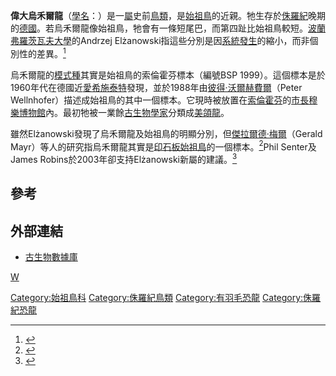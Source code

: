 {{Automatic Taxobox
| name=伟大乌禾尔龙
| image = Eichstätt Wellnhoferia grandis.jpg
| fossil_range = [[侏羅紀|侏羅紀]]晚期, {{fossil range|150}}
| parent authority=[[托马斯·亨利·赫胥黎|Huxley]], 1871
| taxon = Wellnhoferia
| type_species_authority  = Elżanowski, 2001
| type_species = '''偉大烏禾爾龍<br />''Wellnhoferia grandis'''''
}}

{{Distinguish|乌尔禾龙}}
'''偉大烏禾爾龍'''（[[學名|學名]]：{{lang|la|''Wellnhoferia grandis''}}）是一[[屬|屬]]史前[[鳥類|鳥類]]，是[[始祖鳥|始祖鳥]]的近親。牠生存於[[侏羅紀|侏羅紀]]晚期的[[德國|德國]]。若烏禾爾龍像始祖鳥，牠會有一條短尾巴，而第四趾比始祖鳥較短。[[波蘭|波蘭]][[弗羅茨瓦夫大學|弗羅茨瓦夫大學]]的Andrzej Elżanowski指這些分別是因[[系統發生學|系統發生]]的縮小，而非個別性的差異。<ref name=ae2001>{{Cite journal|author=Elżanowski, A.|year=2001|title=A new genus and species for the largest specimen of ''Archaeopteryx''|journal=Acta Palaeontologica Polonica|volume=46|issue=4|pages=519–532|url=http://app.pan.pl/acta46-4.htm#Elżanowski|access-date=2007-10-15|archive-date=2007-07-06|archive-url=https://web.archive.org/web/20070706052100/http://app.pan.pl/acta46-4.htm#Elżanowski|dead-url=no}}</ref>

烏禾爾龍的[[模式種|模式種]]其實是始祖鳥的索倫霍芬標本（編號BSP 1999）。這個標本是於1960年代在德國近[[愛希施泰特|愛希施泰特]]發現，並於1988年由[[彼得·沃爾赫費爾|彼得·沃爾赫費爾]]（Peter Wellnhofer）描述成始祖鳥的其中一個標本。它現時被放置在[[索倫霍芬|索倫霍芬]]的[[市長穆樂博物館|市長穆樂博物館]]內。最初牠被一業餘[[古生物學家|古生物學家]]分類成[[美頜龍|美頜龍]]。

雖然Elżanowski發現了烏禾爾龍及始祖鳥的明顯分別，但[[傑拉爾德·梅爾|傑拉爾德·梅爾]]（Gerald Mayr）等人的研究指烏禾爾龍其實是[[印石板始祖鳥|印石板始祖鳥]]的一個標本。<ref name=gm2007>{{Cite journal|author=Gerald Mayr, Charles W. Knopf|year=2007|title=A stem lineage representative of buttonquails from the Lower Oligocene of Germany - fossil evidence for a charadriiform origin of the Turnicidae|journal=Ibis|volume=149|issue=4|pages=774-782}}</ref>Phil Senter及James Robins於2003年卻支持Elżanowski新屬的建議。<ref name=sr2003>{{Cite journal|author=Phil Senter and James H. Robins|title=Taxonomic Status of the Specimens of Archaeopteryx|journal=Journal of Vertebrate Paleontology|volume=23|issue=4|pages=961-965}}</ref>

==參考==
{{reflist}}

==外部連結==
* [http://paleodb.org/cgi-bin/bridge.pl 古生物數據庫] {{Wayback|url=http://paleodb.org/cgi-bin/bridge.pl |date=20071001114925 }}
{{手盜龍類|A.}}
{{Taxonbar|from=Q138070}}

[[Category:始祖鳥科|Category:始祖鳥科]]
[[Category:侏羅紀鳥類|Category:侏羅紀鳥類]]
[[Category:有羽毛恐龍|Category:有羽毛恐龍]]
[[Category:侏羅紀恐龍|Category:侏羅紀恐龍]]
[[分類:歐洲恐龍|W]]